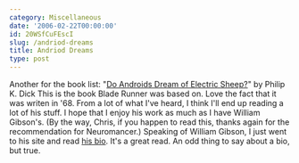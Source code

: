 ```yaml
---
category: Miscellaneous
date: '2006-02-22T00:00:00'
id: 20WSfCuFEscI
slug: /andriod-dreams
title: Andriod Dreams
type: post
---
```


Another for the book list:
"[Do Androids Dream of Electric Sheep?](http://www.amazon.com/gp/product/0345404475/sr=8-1/qid=1140657531/ref=pd_bbs_1/102-1506557-9535369?_encoding=UTF8)"
by Philip K. Dick This is the book Blade Runner was based on. Love
the fact that it was writen in '68. From a lot of what I've heard,
I think I'll end up reading a lot of his stuff. I hope that I enjoy
his work as much as I have William Gibson's. (By the way, Chris, if
you happen to read this, thanks again for the recommendation for
Neuromancer.) Speaking of William Gibson, I just went to his site
and read
[his bio](http://www.williamgibsonbooks.com/source/source.asp).
It's a great read. An odd thing to say about a bio, but true.